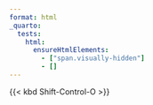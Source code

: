 ```yaml
---
format: html
_quarto:
  tests:
    html:
      ensureHtmlElements:
        - ["span.visually-hidden"]
        - []
---
```


{{< kbd Shift-Control-O >}}